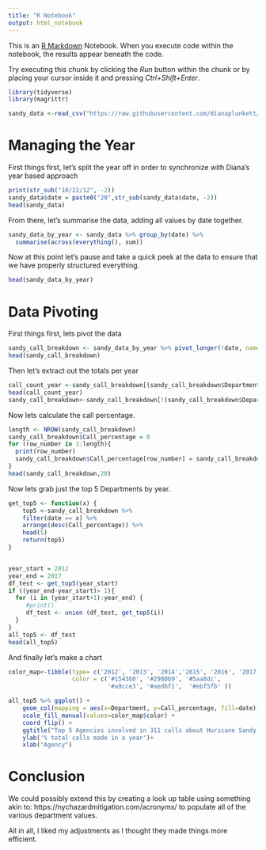 ```yaml
---
title: "R Notebook"
output: html_notebook
---
```


This is an [R Markdown](http://rmarkdown.rstudio.com) Notebook. When you execute code within the notebook, the results appear beneath the code. 

Try executing this chunk by clicking the *Run* button within the chunk or by placing your cursor inside it and pressing *Ctrl+Shift+Enter*. 
```r
library(tidyverse)
library(magrittr)

sandy_data <-read_csv("https://raw.githubusercontent.com/dianaplunkett/607/main/sandy-311-calls-by-day.csv")
```
<H1> Managing the Year </H1>

First things first, let's split the year off in order to synchronize with Diana's year based approach

```r
print(str_sub("10/22/12", -2))
sandy_data$date = paste0("20",str_sub(sandy_data$date, -2))
head(sandy_data)
```
From there, let's summarise the data, adding all values by date together.

```r
sandy_data_by_year <- sandy_data %>% group_by(date) %>% 
  summarise(across(everything(), sum))
```

Now at this point let's pause and take a quick peek at the data to ensure that we have properly structured everything.

```r
head(sandy_data_by_year)
```

<H1> Data Pivoting </H1>

First things first, lets pivot the data

```r
sandy_call_breakdown <- sandy_data_by_year %>% pivot_longer(!date, names_to = "Department", values_to = "Call_Count", values_drop_na = TRUE)
head(sandy_call_breakdown)
```

Then let's extract out the totals per year

```r
call_count_year <-sandy_call_breakdown[(sandy_call_breakdown$Department=="total"),]
head(call_count_year)
sandy_call_breakdown<-sandy_call_breakdown[!(sandy_call_breakdown$Department=="total"),]
```

Now lets calculate the call percentage. 

```r
length <- NROW(sandy_call_breakdown)
sandy_call_breakdown$Call_percentage = 0
for (row_number in 1:length){
  print(row_number)
  sandy_call_breakdown$Call_percentage[row_number] = sandy_call_breakdown$Call_Count[row_number]/(call_count_year$Call_Count[call_count_year$date==sandy_call_breakdown$date[row_number]])
}
head(sandy_call_breakdown,20)
```

Now lets grab just the top 5 Departments by year.

```r
get_top5 <- function(x) {
    top5 <-sandy_call_breakdown %>% 
    filter(date == x) %>%
    arrange(desc(Call_percentage)) %>%
    head(5)
    return(top5)
}


year_start = 2012
year_end = 2017
df_test <- get_top5(year_start)
if ((year_end-year_start)> 1){
  for (i in (year_start+1):year_end) {
     #print()
     df_test <- union (df_test, get_top5(i))
  }
}
all_top5 <- df_test
head(all_top5)
```

And finally let's make a chart

```r
color_map<-tibble(type= c('2012', '2013', '2014','2015', '2016', '2017'), 
                  color = c('#154360', '#2980b9', '#5aa8dc', 
                            '#a9cce3', '#aed6f1',  '#ebf5fb' ))

all_top5 %>% ggplot() +
    geom_col(mapping = aes(x=Department, y=Call_percentage, fill=date)) + 
    scale_fill_manual(values=color_map$color) +
    coord_flip() +
    ggtitle("Top 5 Agencies involved in 311 calls about Huricane Sandy by Year") + 
    ylab('% total calls made in a year')+
    xlab("Agency")
```
<H1> Conclusion </H1>   

We could possibly extend this by creating a look up table using something akin to: https://nychazardmitigation.com/acronyms/ to populate all of the various department values. 

All in all, I liked my adjustments as I thought they made things more efficient. 